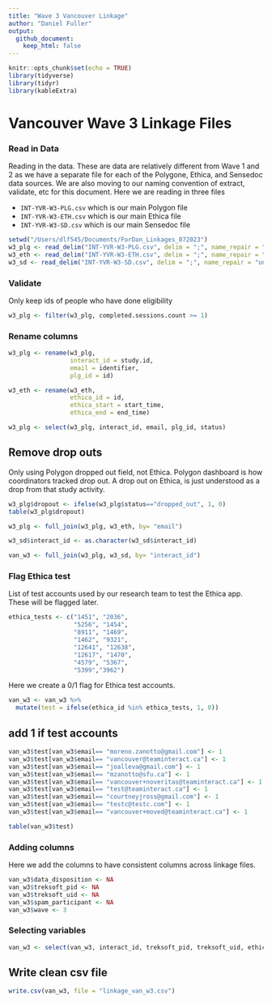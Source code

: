 ```yaml
---
title: "Wave 3 Vancouver Linkage"
author: "Daniel Fuller"
output:
  github_document:
    keep_html: false
---
```


```r
knitr::opts_chunk$set(echo = TRUE)
library(tidyverse)
library(tidyr)
library(kableExtra)
```

# Vancouver Wave 3 Linkage Files

### Read in Data

Reading in the data. These are data are relatively different from Wave 1 and 2 as we have a separate file for each of the Polygone, Ethica, and Sensedoc data sources. We are also moving to our naming convention of extract, validate, etc for this document. Here we are reading in three files

- `INT-YVR-W3-PLG.csv` which is our main Polygon file
- `INT-YVR-W3-ETH.csv` which is our main Ethica file
- `INT-YVR-W3-SD.csv` which is our main Sensedoc file


```r
setwd("/Users/dlf545/Documents/ForDan_Linkages_072023")
w3_plg <- read_delim("INT-YVR-W3-PLG.csv", delim = ";", name_repair = "universal")
w3_eth <- read_delim("INT-YVR-W3-ETH.csv", delim = ";", name_repair = "universal")
w3_sd <- read_delim("INT-YVR-W3-SD.csv", delim = ";", name_repair = "universal")
```

### Validate

Only keep ids of people who have done eligibility 

```r
w3_plg <- filter(w3_plg, completed.sessions.count >= 1) 
```

### Rename columns 

```r
w3_plg <- rename(w3_plg, 
                 interact_id = study.id,
                 email = identifier, 
                 plg_id = id)

w3_eth <- rename(w3_eth, 
                 ethica_id = id,
                 ethica_start = start_time, 
                 ethica_end = end_time)
```

```r
w3_plg <- select(w3_plg, interact_id, email, plg_id, status)
```

## Remove drop outs

Only using Polygon dropped out field, not Ethica. Polygon dashboard is how coordinators tracked drop out. A drop out on Ethica, is just understood as a drop from that study activity.

```r
w3_plg$dropout <- ifelse(w3_plg$status=="dropped_out", 1, 0)
table(w3_plg$dropout)

w3_plg <- full_join(w3_plg, w3_eth, by= "email")

w3_sd$interact_id <- as.character(w3_sd$interact_id)

van_w3 <- full_join(w3_plg, w3_sd, by= "interact_id")
```

### Flag Ethica test  

List of test accounts used by our research team to test the Ethica app. These will be flagged later. 

```r
ethica_tests <- c("1451", "2036", 
                  "5256", "1454", 
                  "8911", "1469",
                  "1462", "9321", 
                  "12641", "12638", 
                  "12617", "1470",
                  "4579", "5367",
                  "5399","3962")
```

Here we create a 0/1 flag for Ethica test accounts. 

```r
van_w3 <- van_w3 %>%
  mutate(test = ifelse(ethica_id %in% ethica_tests, 1, 0)) 
```

## add 1 if test accounts 

```r
van_w3$test[van_w3$email== "moreno.zanotto@gmail.com"] <- 1  
van_w3$test[van_w3$email== "vancouver@teaminteract.ca"] <- 1  
van_w3$test[van_w3$email== "joalleva@gmail.com"] <- 1  
van_w3$test[van_w3$email== "mzanotto@sfu.ca"] <- 1  
van_w3$test[van_w3$email== "vancouver+noveritas@teaminteract.ca"] <- 1  
van_w3$test[van_w3$email== "test@teaminteract.ca"] <- 1  
van_w3$test[van_w3$email== "courtneyjross@gmail.com"] <- 1  
van_w3$test[van_w3$email== "testc@testc.com"] <- 1  
van_w3$test[van_w3$email== "vancouver+moved@teaminteract.ca"] <- 1

table(van_w3$test)
```

### Adding columns

Here we add the columns to have consistent columns across linkage files. 

```r
van_w3$data_disposition <- NA
van_w3$treksoft_pid <- NA
van_w3$treksoft_uid <- NA
van_w3$spam_participant <- NA
van_w3$wave <- 3
```

### Selecting variables

```r
van_w3 <- select(van_w3, interact_id, treksoft_pid, treksoft_uid, ethica_id, sd_id_1, sd_firmware_1, sd_start_1, sd_end_1, sd_id_2, sd_firmware_2, sd_start_2, sd_end_2, data_disposition, plg_id, dropout, wave, test, spam_participant)
```

## Write clean csv file

```r
write.csv(van_w3, file = "linkage_van_w3.csv")
```